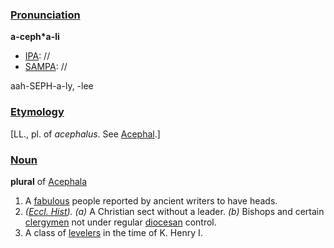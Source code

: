 ===[[Pronunciation]]===

'''a-ceph*a-li'''
*[[IPA]]: //
*[[SAMPA]]: //
aah-SEPH-a-ly, -lee
===[[Etymology]]===

[LL., pl. of ''acephalus''. See [[Acephal]].]
===[[Noun]]===

'''plural''' of [[Acephala]]


<ol>
<li>A [[fabulous]] people reported by ancient writers to have heads.

<li> ''([[Eccl. Hist (subject)|Eccl. Hist]]).'' ''(a)'' A Christian sect without a leader. ''(b)'' Bishops and certain [[clergymen]] not under regular [[diocesan]] control.

<li> A class of [[levelers]] in the time of K. Henry I.
</ol>